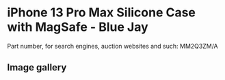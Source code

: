 
# iPhone 13 Pro Max Silicone Case with MagSafe - Blue Jay

Part number, for search engines, auction websites and such: MM2Q3ZM/A

## Image gallery

<div style={{ width: "768px" }}>
  <GalleryComponent
    images={[
      {
        original: "/everysource/MM2Q3.png",
        thumbnail: "/everypreview/MM2Q3.png",
      },
      {
        original: "/everysource/MM2Q3_AV1.png",
        thumbnail: "/everypreview/MM2Q3_AV1.png",
      },
      {
        original: "/everysource/MM2Q3_AV2.png",
        thumbnail: "/everypreview/MM2Q3_AV2.png",
      },
      {
        original: "/everysource/MM2Q3_AV3.png",
        thumbnail: "/everypreview/MM2Q3_AV3.png",
      }
    ]}
  />
</div>